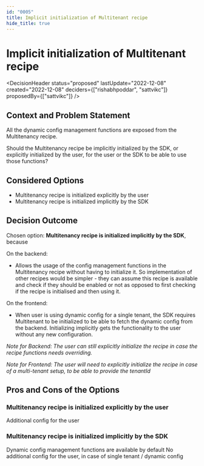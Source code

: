 ```yaml
---
id: "0005"
title: Implicit initialization of Multitenant recipe
hide_title: true
---
```



# Implicit initialization of Multitenant recipe

<DecisionHeader status="proposed" lastUpdate="2022-12-08" created="2022-12-08" deciders={["rishabhpoddar", "sattvikc"]} proposedBy={["sattvikc"]} />

## Context and Problem Statement

All the dynamic config management functions are exposed from the Multitenancy recipe.

Should the Multitenancy recipe be implicitly initialized by the SDK, or explicitly initialized by the user, for the user or the SDK to be able to use those functions?

## Considered Options

* Multitenancy recipe is initialized explicitly by the user
* Multitenancy recipe is initialized implicitly by the SDK


## Decision Outcome

Chosen option: **Multitenancy recipe is initialized implicitly by the SDK**, because

On the backend:
* Allows the usage of the config management functions in the Multitenancy recipe without having to initialize it. So implementation of other recipes would be simpler - they can assume this recipe is available and check if they should be enabled or not as opposed to first checking if the recipe is initialised and then using it.

On the frontend:
* When user is using dynamic config for a single tenant, the SDK requires Multitenant to be initialized to be able to fetch the dynamic config from the backend. Initializing implicitly gets the functionality to the user without any new configuration.

*Note for Backend: The user can still explicitly initialize the recipe in case the recipe functions needs overriding.*

*Note for Frontend: The user will need to explicitly initialize the recipe in case of a multi-tenant setup, to be able to provide the tenantId*

## Pros and Cons of the Options

### Multitenancy recipe is initialized explicitly by the user

<ArgumentCon> Additional config for the user </ArgumentCon>

### Multitenancy recipe is initialized implicitly by the SDK

<ArgumentPro> Dynamic config management functions are available by default </ArgumentPro>
<ArgumentPro> No additional config for the user, in case of single tenant / dynamic config </ArgumentPro>
